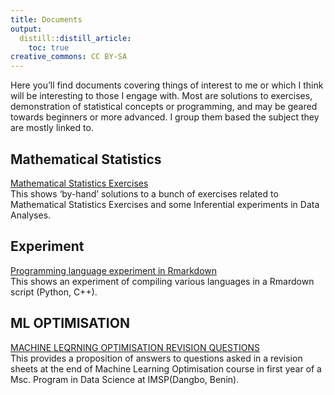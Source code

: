 ```yaml
---
title: Documents
output:
  distill::distill_article:
    toc: true
creative_commons: CC BY-SA
---
```



Here you'll find documents covering things of interest to me or which I think will be interesting to those I engage with.  Most are solutions to exercises, demonstration of statistical concepts or programming, and may be geared towards beginners or more advanced.  I group them based the subject they are mostly linked to.

## Mathematical Statistics

<span itemscope itemtype ="http://schema.org/TechArticle">
[<span itemprop="name keywords">Mathematical Statistics Exercises</span>](medias/mathematical_statistics/SatSolution.html)     
<span itemprop="description">This shows 'by-hand' solutions to a bunch of exercises related to Mathematical Statistics Exercises and some Inferential experiments in Data Analyses.
</span>
</span>

## Experiment

<span itemscope itemtype ="http://schema.org/TechArticle">
[<span itemprop="name keywords">Programming language experiment in Rmarkdown</span>](Experience.html)     
<span itemprop="description">This shows an experiment of compiling various languages in a Rmardown script (Python, C++).
</span>
</span>


## ML OPTIMISATION

<span itemscope itemtype ="http://schema.org/TechArticle">
[<span itemprop="name keywords">MACHINE LEQRNING OPTIMISATION REVISION QUESTIONS</span>](medias/MLOPTIMISATION/TD1.html)     
<span itemprop="description">This provides a proposition of answers to questions asked in a revision sheets at the end of Machine Learning Optimisation course in first year of a Msc. Program in Data Science at IMSP(Dangbo, Benin).
</span>
</span>
